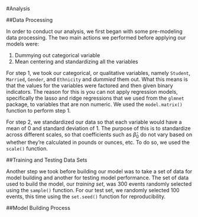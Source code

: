 #Analysis 

##Data Processing

In order to conduct our analysis, we first began with some pre-modeling data processing. The two main actions we performed before applying our models were: 

1. Dummying out categorical variable 
2. Mean centering and standardizing all the variables 

For step 1, we took our categorical, or qualitative variables, namely `Student`, `Married`, `Gender`, and `Ethnicity` and *dummied* them out. What this means is that the values for the variables were factored and then given binary indicators. The reason for this is you can not apply regression models, specifically the lasso and ridge regressions that we used from the `glmnet` package, to variables that are non numeric. We used the `model.matrix()` function to perform step 1. 

For step 2, we standardized our data so that each variable would have a mean of 0 and standard deviation of 1. The purpose of this is to standardize across different scales, so that coefficients such as ${\hat\beta_0}$ do not vary based on whether they're calculated in pounds or ounces, etc. To do so, we used the `scale()` function.

##Training and Testing Data Sets 

Another step we took before building our model was to take a set of data for model building and another for testing model performance. The set of data used to build the model, our *training set*, was 300 events randomly selected using the `sample()` function. For our test set, we randomly selected 100 events, this time using the `set.seed()` function for reproducibility. 

##Model Building Process 
